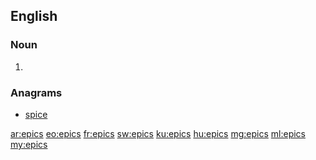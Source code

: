 ==English==

===Noun===
{{head|en}}

# {{plural of|epic}}

===Anagrams===
* [[spice#English|spice]]

[[ar:epics]]
[[eo:epics]]
[[fr:epics]]
[[sw:epics]]
[[ku:epics]]
[[hu:epics]]
[[mg:epics]]
[[ml:epics]]
[[my:epics]]